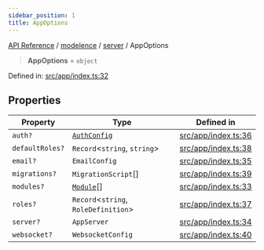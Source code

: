 ```yaml
---
sidebar_position: 1
title: AppOptions
---
```


[API Reference](/api-reference/modelence/server/type-aliases/../../../index) / [modelence](/api-reference/modelence/server/type-aliases/../../index) / [server](/api-reference/modelence/server/type-aliases/../index) / AppOptions

> **AppOptions** = `object`

Defined in: [src/app/index.ts:32](https://github.com/modelence/modelence/blob/5904a57fe50964e5b66f94e20b2f5e3f75002742/packages/modelence/src/app/index.ts#L32)

## Properties

| Property | Type | Defined in |
| ------ | ------ | ------ |
| <a id="auth"></a> `auth?` | [`AuthConfig`](/api-reference/modelence/server/type-aliases/AuthConfig) | [src/app/index.ts:36](https://github.com/modelence/modelence/blob/5904a57fe50964e5b66f94e20b2f5e3f75002742/packages/modelence/src/app/index.ts#L36) |
| <a id="defaultroles"></a> `defaultRoles?` | `Record`\<`string`, `string`\> | [src/app/index.ts:38](https://github.com/modelence/modelence/blob/5904a57fe50964e5b66f94e20b2f5e3f75002742/packages/modelence/src/app/index.ts#L38) |
| <a id="email"></a> `email?` | `EmailConfig` | [src/app/index.ts:35](https://github.com/modelence/modelence/blob/5904a57fe50964e5b66f94e20b2f5e3f75002742/packages/modelence/src/app/index.ts#L35) |
| <a id="migrations"></a> `migrations?` | `MigrationScript`[] | [src/app/index.ts:39](https://github.com/modelence/modelence/blob/5904a57fe50964e5b66f94e20b2f5e3f75002742/packages/modelence/src/app/index.ts#L39) |
| <a id="modules"></a> `modules?` | [`Module`](/api-reference/modelence/server/type-aliases/../classes/Module)[] | [src/app/index.ts:33](https://github.com/modelence/modelence/blob/5904a57fe50964e5b66f94e20b2f5e3f75002742/packages/modelence/src/app/index.ts#L33) |
| <a id="roles"></a> `roles?` | `Record`\<`string`, `RoleDefinition`\> | [src/app/index.ts:37](https://github.com/modelence/modelence/blob/5904a57fe50964e5b66f94e20b2f5e3f75002742/packages/modelence/src/app/index.ts#L37) |
| <a id="server"></a> `server?` | `AppServer` | [src/app/index.ts:34](https://github.com/modelence/modelence/blob/5904a57fe50964e5b66f94e20b2f5e3f75002742/packages/modelence/src/app/index.ts#L34) |
| <a id="websocket"></a> `websocket?` | `WebsocketConfig` | [src/app/index.ts:40](https://github.com/modelence/modelence/blob/5904a57fe50964e5b66f94e20b2f5e3f75002742/packages/modelence/src/app/index.ts#L40) |
